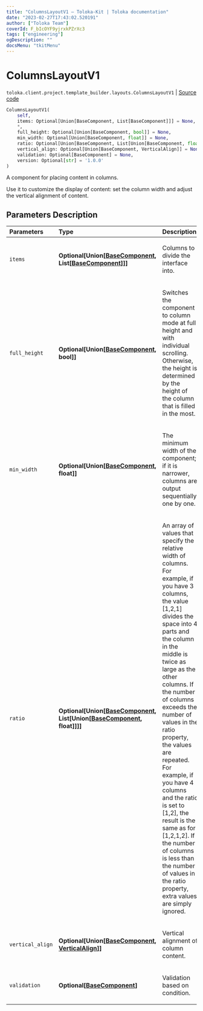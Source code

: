 ```yaml
---
title: "ColumnsLayoutV1 — Toloka-Kit | Toloka documentation"
date: "2023-02-27T17:43:02.520191"
author: ["Toloka Team"]
coverId: F_bIcOYF9yjrxkPZrXc3
tags: ["engineering"]
ogDescription: ""
docsMenu: "tkitMenu"
---
```


# ColumnsLayoutV1
`toloka.client.project.template_builder.layouts.ColumnsLayoutV1` | [Source code](https://github.com/Toloka/toloka-kit/blob/v1.1.4/src/client/project/template_builder/layouts.py#L58)

```python
ColumnsLayoutV1(
    self,
    items: Optional[Union[BaseComponent, List[BaseComponent]]] = None,
    *,
    full_height: Optional[Union[BaseComponent, bool]] = None,
    min_width: Optional[Union[BaseComponent, float]] = None,
    ratio: Optional[Union[BaseComponent, List[Union[BaseComponent, float]]]] = None,
    vertical_align: Optional[Union[BaseComponent, VerticalAlign]] = None,
    validation: Optional[BaseComponent] = None,
    version: Optional[str] = '1.0.0'
)
```

A component for placing content in columns.

Use it to customize the display of content: set the column width and adjust the vertical alignment of content.

## Parameters Description

| Parameters | Type | Description |
| :----------| :----| :-----------|
`items`|**Optional\[Union\[[BaseComponent](/docs/toloka-kit/reference/toloka.client.project.template_builder.base.BaseComponent), List\[[BaseComponent](/docs/toloka-kit/reference/toloka.client.project.template_builder.base.BaseComponent)\]\]\]**|<p>Columns to divide the interface into.</p>
`full_height`|**Optional\[Union\[[BaseComponent](/docs/toloka-kit/reference/toloka.client.project.template_builder.base.BaseComponent), bool\]\]**|<p>Switches the component to column mode at full height and with individual scrolling. Otherwise, the height is determined by the height of the column that is filled in the most.</p>
`min_width`|**Optional\[Union\[[BaseComponent](/docs/toloka-kit/reference/toloka.client.project.template_builder.base.BaseComponent), float\]\]**|<p>The minimum width of the component; if it is narrower, columns are output sequentially, one by one.</p>
`ratio`|**Optional\[Union\[[BaseComponent](/docs/toloka-kit/reference/toloka.client.project.template_builder.base.BaseComponent), List\[Union\[[BaseComponent](/docs/toloka-kit/reference/toloka.client.project.template_builder.base.BaseComponent), float\]\]\]\]**|<p>An array of values that specify the relative width of columns. For example, if you have 3 columns, the value [1,2,1] divides the space into 4 parts and the column in the middle is twice as large as the other columns. If the number of columns exceeds the number of values in the ratio property, the values are repeated. For example, if you have 4 columns and the ratio is set to [1,2], the result is the same as for [1,2,1,2]. If the number of columns is less than the number of values in the ratio property, extra values are simply ignored.</p>
`vertical_align`|**Optional\[Union\[[BaseComponent](/docs/toloka-kit/reference/toloka.client.project.template_builder.base.BaseComponent), [VerticalAlign](/docs/toloka-kit/reference/toloka.client.project.template_builder.layouts.ColumnsLayoutV1.VerticalAlign)\]\]**|<p>Vertical alignment of column content.</p>
`validation`|**Optional\[[BaseComponent](/docs/toloka-kit/reference/toloka.client.project.template_builder.base.BaseComponent)\]**|<p>Validation based on condition.</p>